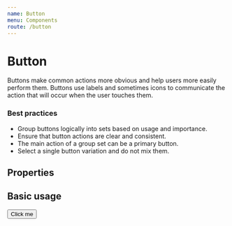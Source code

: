 ```yaml
---
name: Button
menu: Components
route: /button
---
```



# Button

Buttons make common actions more obvious and help users more easily perform them. Buttons use labels and sometimes icons to communicate the action that will occur when the user touches them.

### Best practices

- Group buttons logically into sets based on usage and importance.
- Ensure that button actions are clear and consistent.
- The main action of a group set can be a primary button.
- Select a single button variation and do not mix them.

## Properties

<Props of={Button} />

## Basic usage

<Playground>
  <Button>Click me</Button>
</Playground>
